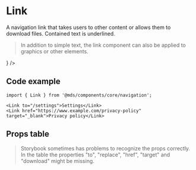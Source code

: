 
<Meta title="Components/core/navigation/Link" component={Link} />

# Link

A navigation link that takes users to other content or allows them to download files. Contained text is underlined.

> In addition to simple text, the link component can also be applied to graphics or other elements.

<Preview withToolbar>
  <Story name="Internal link">
    <Link
      to={text('To', '/settings', 'internal_link')}
      replace={boolean('Replace', false, 'internal_link')}
      children={text('Children', 'Settings', 'internal_link')}
    />
  </Story>
  <Story name="External link">
    <Link
      href={text('Href', 'https://www.example.com/privacy-policy', 'external_link')}
      target="_blank"
      children={text('Children', 'Privacy policy', 'external_link')}
    />
  </Story>
  <Story name="Graphics">
    <Link
      to={text('To', '/openmoji', 'graphics')}
      children={
        <Fragment>
          <SparklesSVG style={{ height: '22rem' }} />
          <ShoppingCartSVG style={{ height: '22rem' }} />
          <SmilingFaceWithSunglassesSVG style={{ height: '22rem' }} />
        </Fragment>
      }
    />
  </Story>
  <Story name="Download link">
    <Link
      href={text('Href', 'https://www.example.com/invoice.pdf', 'download_link')}
      download={text('Download', 'invoice.pdf', 'download_link')}
      children={text('Children', 'Download', 'download_link')}
    />
  </Story>
</Preview>

## Code example

```tsx
import { Link } from '@mds/components/core/navigation';
```

```tsx
<Link to="/settings">Settings</Link>
<Link href="https://www.example.com/privacy-policy" target="_blank">Privacy policy</Link>
```

## Props table

<Props of={Link} />

> Storybook sometimes has problems to recognize the props correctly. In the table the properties "to", "replace", "href", "target" and "download" might be missing.
